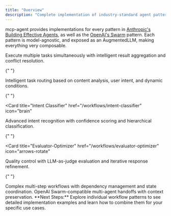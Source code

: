 ```yaml
---
title: "Overview"
description: "Complete implementation of industry-standard agent patterns - model-agnostic, composable, and production-ready."
---
```



mcp-agent provides implementations for every pattern in [Anthropic's Building Effective Agents](https://www.anthropic.com/engineering/building-effective-agents), as well as the [OpenAI's Swarm](https://github.com/openai/swarm) pattern. Each pattern is model-agnostic, and exposed as an AugmentedLLM, making everything very composable.

<CardGroup cols={2}>
  <Card
    title="Parallel Workflow"
    href="/workflows/parallel"
    icon="arrows-split-up-and-left"
  >
    Execute multiple tasks simultaneously with intelligent result aggregation
    and conflict resolution.
  </Card>

{" "}

<Card title="Router Pattern" href="/workflows/router" icon="route">
  Intelligent task routing based on content analysis, user intent, and dynamic
  conditions.
</Card>

{" "}

<Card
  title="Intent Classifier"
  href="/workflows/intent-classifier"
  icon="brain"
>
  Advanced intent recognition with confidence scoring and hierarchical
  classification.
</Card>

{" "}

<Card
  title="Evaluator-Optimizer"
  href="/workflows/evaluator-optimizer"
  icon="arrows-rotate"
>
  Quality control with LLM-as-judge evaluation and iterative response
  refinement.
</Card>

{" "}

<Card title="Orchestrator" href="/workflows/orchestrator" icon="users">
  Complex multi-step workflows with dependency management and state
  coordination.
</Card>

  <Card title="Swarm Pattern" href="/workflows/swarm" icon="hexagon">
    OpenAI Swarm-compatible multi-agent handoffs with context preservation.
  </Card>
</CardGroup>

<Card>
  **Next Steps:** Explore individual workflow patterns to see detailed
  implementation examples and learn how to combine them for your specific use
  cases.
</Card>
